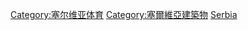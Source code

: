 {{Commonscat|Sports venues in Serbia}}

[[Category:塞尔维亚体育|Category:塞尔维亚体育]]
[[Category:塞爾維亞建築物|Category:塞爾維亞建築物]]
[[Category:歐洲各國體育場地|Serbia]]